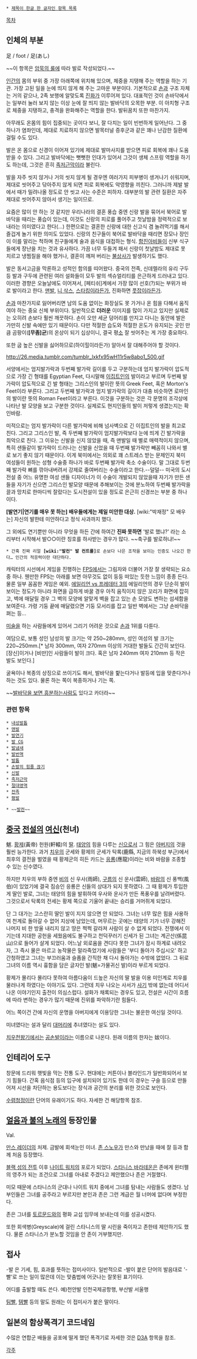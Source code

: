  * [[제목이 한글 한 글자인 항목 목록]]

[[목차]]
== 인체의 부분 ==
足 / foot / 足(あし)

~~이 항목은 [[암묵의 룰]]에 따라 발로 작성되었다.~~

[[인간]]의 몸의 부위 중 가장 아래쪽에 위치해 있으며, 체중을 지탱해 주는 역할을 하는 기관. 가장 고된 일을 눈에 띄지 않게 해 주는 고마운 부분이다. 기본적으로 [[손]]과 구조 자체는 거의 같으나, 2족 보행에 알맞도록 [[진화]]가 이루어져 있다. 대표적인 것이 손바닥에서는 일부러 눌러 보지 않는 이상 눈에 잘 띄지 않는 발바닥의 오목한 부분. 이 아치형 구조로 체중을 지탱하고, 충격을 완화해주는 역할을 한다. 발뒤꿈치 또한 마찬가지.

아무래도 온몸의 힘이 집중되는 곳이다 보니, 잘 다치는 일이 빈번하게 일어난다. 그 중 하나가 염좌인데, 제대로 치료하지 않으면 발목터널 증후군과 같은 꽤나 난감한 질환에 걸릴 수도 있다.

발은 온 몸으로 신경이 이어져 있기에 제대로 발마사지를 받으면 피로 회복에 꽤나 도움받을 수 있다. 그리고 발바닥에는 뻣뻣한 인대가 있어서 그것이 생체 스프링 역할을 하기도 하는데, 그것은 흔히 [[족저근막]]이라 불린다.

발을 자주 씻지 않거나 거의 씻지 않게 될 경우엔 여러가지 피부병이 생겨나기 쉬워지며, 제대로 씻어주고 닦아주지 않게 되면 피로 회복에도 악영향을 끼친다. 그러니까 제발 발에서 때가 밀려나올 정도로 안 씻고 사는 수준은 피하자. 대부분의 발 관련 질환은 자주 제대로 씻어주지 않아서 생기는 일이므로.

요즘은 많이 안 하는 것 같지만 우리나라의 결혼 풍습 중엔 신랑 발을 묶어서 북어로 발바닥을 때리는 풍습이 있는데, 이것도 신랑의 피로를 풀어주고 첫날밤을 정력적으로 보내라는 의미였다고 한다(...) 한편으로는 결혼한 신랑에 대한 신고식 겸 놀려먹기를 해서 즐겁게 놀기 위한 의미도 있었다. 신랑의 친구들이 북어로 발바닥을 때리면 장모나 장인이 이를 말리는 척하며 친구들에게 술과 음식을 대접하는 형식. [[함진아비]]들이 신부 식구들에게 장난을 치는 것과 유사하다. 가끔 너무 두들겨 패서 신랑이 첫날밤도 제대로 못 치르고 냉찜질을 해야 했거나, 결혼이 깨져 버리는 [[불]]상사가 발생하기도 했다.


발은 동서고금을 막론하고 성적인 함의를 띠어왔다. 중국의 전족, 신데렐라의 유리 구두 등 발과 구두에 관련된 여러 설화들이 모두 발의 섹슈얼리티를 은근하게 드러내고 있다. 이러한 경향은 오늘날에도 이어져서, [페티쉬]계에서 가장 많이 선호(?)되는 부위가 바로 발이라고 한다. [[맨발]], [[니 삭스]], [[스타킹]]이라든가, 진화하면 [[풋잡]]이라든가.

[[손]]과 마찬가지로 잃어버리면 남의 도움 없이는 화장실도 못 가거나 온 힘을 다해서 움직여야 하는 중요 신체 부위이다. 일반적으로 '''더러운''' 이미지를 많이 가지고 있지만 실제로는 오히려 손보다 훨씬 깨끗하다. 손이 오만 세균 덩어리를 만지고 다니는 동안에 발은 가만히 신발 속에만 있기 때문이다. 다만 적절한 습도와 적절한 온도가 유지되는 곳인 만큼 곰팡이('''[무좀]균''')의 온상이 되기 십상이니, 결국 평[[소]] 잘 씻어주는 게 가장 중요하다.

또한 굽 높은 신발을 싫어하므로(하이힐이라든가) 알아서 잘 대해주어야 할 것이다.

http://26.media.tumblr.com/tumblr_lxkfx95wH11r5w8abo1_500.gif

서양에서는 엄지발가락과 두번째 발가락 길이를 두고 구분하는데 엄지 발가락이 압도적으로 가장 긴 형태를 Egyptian Feet, 다시말해 [[이집트인]]의 발이라고 부르며 두번째 발가락이 압도적으로 긴 발 형태는 그리스인의 발이란 뜻의 Greek Feet, 혹은 Morton's Feet이라 부른다. 그리고 두번째 발가락과 엄지 발가락의 길이가 대충 비슷하면 로마인의 발이란 뜻의 Roman Feet이라고 부른다. 이것을 구분하는 것은 각 문명의 조각상에 나타난 발 모양을 보고 구분한 것이다. 실제로도 현지인들의 발이 저렇게 생겼는지는 확인바람.

미적으로는 엄지 발가락이 다른 발가락에 비해 넘사벽으로 긴 이집트인의 발을 최고로 친다. 그리고 그리스인 발, 즉 두번째 발가락이 엄지발가락보다 눈에 띄게 긴 발가락을 최악으로 친다. 그 이유는 신발을 신지 않았을 때, 즉 맨발일 때 별로 매력적이지 않으며, 특히 샌들같이 발가락이 드러나는 신발을 신었을 때 두번째 발가락만 빼꼼히 나와서 별로 보기 좋지 않기 때문이다. 이게 북미에서는 의외로 꽤 스트레스 받는 문제인지 북미 여성들이 원하는 성형 수술중 하나가 바로 두번째 발가락 축소 수술이다. 말 그대로 두번째 발가락 뼈를 깎아내버려서 강제로 줄여버리는 수술이라고 한다.--덜덜-- 미국의 도시전설 중 어느 유명한 여성 샌들 디자이너가 이 수술이 개발되지 않았을때 자기가 만든 샌들을 자기가 신으면 그리스인 발모양 때문에 추해보이는 것에 분노하여 두번째 발가락을 끌과 망치로 한마디씩 잘랐다는 도시전설이 있을 정도로 은근히 신경쓰는 부분 중 하나이다.

'''[발연기|연기를 매우 못 하는] 배우들에게는 제일 미안한 대상.''' [wiki:"박재정" 모 배우는] 자신의 발한테 미안하다고 정식 사과까지 했다.

그 외에도 연기뿐만 아니라 무엇을 하든 간에 하여간 '''진짜 못하면''' '발로 했냐?' 라는 소리부터 시작해서 발○○이란 칭호를 하사받는 경우가 많다. ~~축구를 발로하냐!~~
 * 간혹 진짜 리얼 '''[wiki:"발컨" 발 컨트롤]'''로 손보다 나은 조작을 보이는 인증도 나오긴 한다… 인간의 적응력이란 대단하다.

캐릭터의 시선에서 게임을 진행하는 [[FPS]]에서는 그림자와 더불어 가장 잘 생략되는 요소 중 하나. 웬만한 FPS는 아래를 보면 아무것도 없이 둥둥 떠있는 듯한 느낌이 종종 든다. 물론 일부 꼼꼼한 게임은 예외. [[에일리언 vs 프레데터 3]]의 에일리언의 경우 단순히 발이 보이는 정도가 아니라 화면을 급하게 바꿀 경우 아직 움직이지 않은 꼬리가 화면에 잡히고, 벽에 매달릴 경우 그 벽의 모양에 알맞게 벽을 잡고 있는 손 모양도 변하는 섬세함을 보여준다. 가령 기둥 끝에 매달렸으면 기둥 모서리를 잡고 일반 벽에서는 그냥 손바닥을 펴는 등...

[[미술]]을 하는 사람들에게 있어서 그리기 어려운 것으로 [[손]]과 1위를 다툰다.

여담으로, 보통 성인 남성의 발 크기는 약 250~280mm, 성인 여성의 발 크기는 220~250mm.[* 남자 300mm, 여자 270mm 이상의 거대한 발들도 간간히 보인다. [장신]이거나 [비만]인 사람들이 발이 크다. 혹은 남자 240mm 여자 210mm 등 작은 발도 보인다.]

굴욕이나 복종의 상징으로 쓰이기도 해서, 발바닥을 핥는다거나 발등에 입을 맞춘다거나 하는 것도 있다. 물론 하는 쪽이 복종하거나 기는 쪽. 

~~[[페티쉬|발바닥을 보면 흥분]]하는사람도 있다고 카더라~~
=== 관련 항목 ===
 * [[내성발톱]]
 * [[맨발]]
 * [[발연기]]
 * [[발 CG]]
 * [[발냄새]]
 * [[발번역]]
 * [[발톱]]
 * [[손발의 힘줄 끊기]]
 * [[신발]]
 * [[족저근막]]
 * [[절대영역]]
 * [[전족]]
 * [[평발]]

 * ~~[[발컨]]~~
== [[중국]] [[전설]]의 [[여신]](천녀) ==
魃. [[황제]](黃帝) 헌원(軒轅)의 [[딸]]. [[태양]]의 힘을 다루는 [[신]]으로서 그 힘은 [[아버지]]의 것을 훨씬 능가한다. 과거 [[치우]]의 군세와 황제의 군세가 탁록(鹿縣, 지금의 하북성 부근)에서 최후의 결전을 벌였을 때 황제군의 히든 카드는 [[응룡]](應龍)이라는 비와 바람을 조종할 수 있는 신수였다.

하지만 치우의 부하 중엔 [[비]]의 신 우사(雨師), [[구름]]의 신 운사(雲師), [[바람]]의 신 풍백(風伯)이 있었기에 결국 짐승인 응룡은 신들의 상대가 되지 못하였다. 그 때 황제가 투입한 게 딸인 발로, 그녀는 태양의 힘을 발휘하여 우사와 운사가 만든 폭풍우를 날려버렸다. 그것으로서 탁록의 전세는 황제 쪽으로 기울어 끝내는 승리를 거머쥐게 되었다. 

단 그 대가는 고스란히 딸인 발이 지지 않으면 안 되었다. 그녀는 너무 많은 힘을 사용하여 천계로 돌아갈 수 없어 지상에 남았는데, 머무르는 곳에는 태양의 기가 너무 강해진 나머지 비 한 방울 내리지 않고 땅은 쩍쩍 갈라져 사람이 살 수 없게 되었다. 전쟁에서 이기는데 지대한 공헌을 세웠음에도 불구하고 천덕꾸러기 신세가 된 그녀는 계곤산(係昆山)으로 들어가 살게 되었다. 어느날 외로움을 견디다 못한 그녀가 잠시 하계로 내려오자, 그 즉시 물은 마르고 농작물은 말라죽었기에 사람들은 '부디 돌아가 주십시오' 하고 간청하였고 그녀는 부끄러움과 슬픔을 간직한 채 다시 돌아가는 수밖에 없었다. 그 뒤로 그녀의 이름 역시 흉함을 담은 글자인 발(魃=가물귀신 발)이라 부르게 되었다. 

황제가 몰리다 몰리다 못하여 아름다움이 드높은 자신의 딸 발을 이용 미인계로 치우를 물러나게 하였다는 이야기도 있다. 그런데 치우 나오는 사서가 [[사기]] 밖에 없는데 어디서 나온 이야기인지 출전이 의심스럽다. 설화가 채록되는 경우도 있고, 전설은 시간이 흐름에 따라 변하는 경우가 많기 때문에 진위를 파악하기란 힘들다.

어느 쪽이건 간에 자신의 운명을 아버지에게 이용당한 그녀는 불운한 여신일 것이다.

미녀였다는 설과 달리 [[대머리]]에 추녀였다는 설도 있다.

[[치우천왕기]]에서는 [[공손발]]이라는 이름으로 나온다.
원래 이름의 한자는 妭이다.

== 인테리어 도구 ==
창문에 드리워 햇빛을 막는 전통 도구. 현대에는 커튼이나 블라인드가 일반화되어서 보기 힘들다. 
간혹 음식점 등의 입구에 설치되어 있기도 한데 이 경우는 구슬 등으로 만들어져 시선을 차단하는 용도보다는 장식과 공간의 분리를 위한 것으로 보인다.

[[수렴청정]]이란 단어의 유래이기도 하다. 자세한 건 해당항목 참조.

== [[얼음과 불의 노래]]의 등장인물 ==


Val.

[[만스 레이더]]의 처제. 금발에 회색눈인 미녀. [[존 스노우]]가 만스와 만났을 때에 잘 등과 함께 처음 등장했다. 

[[블랙 성의 전투]] 이후 [[나이트 워치]]의 포로가 되었다. [[스타니스 바라테온]]은 존에게 윈터펠의 영주가 되는 조건으로 그녀를 아내로 주겠다고 제안했으나 존은 거절했다.

미모 때문에 스타니스의 군대나 나이트 워치 중에서 그녀를 탐내는 사람들도 생겼다. 남부인들은 그녀를 공주라고 부르지만 본인과 존은 그런 계급은 월 너머에 없다며 부정한다.

존은 그녀를 [[토르문드]]와의 평화 교섭 임무에 보내는데 이를 성공시켰다.

또한 회색병(Greyscale)에 걸린 스타니스의 딸 시린을 죽이자고 존한테 제안하기도 했다. 물론 스타니스가 분노할 것임을 안 존이 거부했지만.

== 접사 ==
-발 은 기세, 힘, 효과를 뜻하는 접미사이다. 일반적으로 -발이 붙은 단어의 발음대로 '-빨'로 쓰는 일이 많은데 이는 맞춤법에 어긋나는 잘못된 표기이다.

어디를 출발할 때도 쓴다. 예)천안발 인천국제공항행, 부산발 서울행 

[[팀빨]], [[템빨]] 등의 말도 원래는 이 접미사가 붙은 말이다. 

== 일본의 함상폭격기 코드네임 ==
수많은 연합군 배들을 공포에 떨게 했던 폭격기로 자세한 것은 [[D3A]] 항목을 참조.

[[각주]]
